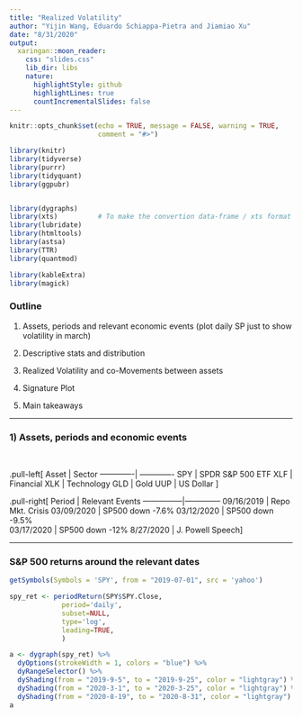 ```yaml
---
title: "Realized Volatility"
author: "Yijin Wang, Eduardo Schiappa-Pietra and Jiamiao Xu"
date: "8/31/2020"
output:
  xaringan::moon_reader:
    css: "slides.css"
    lib_dir: libs
    nature:
      highlightStyle: github
      highlightLines: true
      countIncrementalSlides: false
---
```


```r
knitr::opts_chunk$set(echo = TRUE, message = FALSE, warning = TRUE,
                      comment = "#>")
```

```r

library(knitr)
library(tidyverse)
library(purrr)
library(tidyquant)
library(ggpubr)


library(dygraphs)
library(xts)          # To make the convertion data-frame / xts format
library(lubridate)
library(htmltools)
library(astsa)
library(TTR)
library(quantmod)

library(kableExtra)
library(magick)
```

### Outline

  1. Assets, periods and relevant economic events (plot daily SP just to show volatility in march)
  
  2. Descriptive stats and distribution
  
  3. Realized Volatility and co-Movements between assets
  
  5. Signature Plot
  
  6. Main takeaways
  
---

### 1) Assets, periods and economic events

<br>

.pull-left[
Asset        |    Sector
-------------| -------------
SPY          |    SPDR S&P 500 ETF
XLF          |    Financial
XLK          |    Technology 
GLD          |    Gold 
UUP          |    US Dollar 
]

.pull-right[
Period         |   Relevant Events
---------------|--------------
09/16/2019     |    Repo Mkt. Crisis
03/09/2020     |    SP500 down -7.6%
03/12/2020     |    SP500 down -9.5%  
03/17/2020     |    SP500 down -12% 
8/27/2020      |    J. Powell Speech
]

---

### S&P 500 returns around the relevant dates

```r

getSymbols(Symbols = 'SPY', from = "2019-07-01", src = 'yahoo')

spy_ret <- periodReturn(SPY$SPY.Close,
             period='daily',
             subset=NULL,
             type='log',
             leading=TRUE,
             )

```

```r
a <- dygraph(spy_ret) %>% 
  dyOptions(strokeWidth = 1, colors = "blue") %>% 
  dyRangeSelector() %>% 
  dyShading(from = "2019-9-5", to = "2019-9-25", color = "lightgray") %>% 
  dyShading(from = "2020-3-1", to = "2020-3-25", color = "lightgray") %>% 
  dyShading(from = "2020-8-19", to = "2020-8-31", color = "lightgray")
a
```

